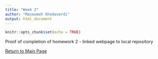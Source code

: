 ```yaml
---
title: "Week 2"
author: "Masoumeh Khodaverdi"
output: html_document
---
```


```r
knitr::opts_chunk$set(echo = TRUE)
```

Proof of completion of homework 2 - linked webpage to local repository

[Return to Main Page](Home.html)
